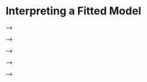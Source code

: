 # Interpreting a Fitted Model {#sec-interp-chapter}

<!-- ```{r, include=FALSE} -->
<!-- # change Console output behavior -->
<!-- # knitr::opts_chunk$set(comment = "#>", collapse = TRUE) -->
<!-- knitr::opts_chunk$set(collapse = TRUE) -->
<!-- ``` -->

<!-- Interpreting a fitted model is a critical part of a regression analysis -->
<!-- and aids us in determining the role and impact that each variable plays -->
<!-- in describing the behavior of the response variable. -->

<!-- ## Interpretation of coefficients -->

<!-- The standard approach to interpreting the coefficients of a fitted -->
<!-- linear model is to consider the expected change in the response in -->
<!-- relation to changes in the regressors in the model. -->

<!-- Consider the typical multiple linear regression model of the response -->
<!-- $$ -->
<!-- Y=\beta_0+\beta_1 X_1 +\ldots + \beta_{p-1}X_{p-1}+\epsilon.(\#eq:mlr-equation-ch4) -->
<!-- $$ -->

<!-- As discussed in Chapter \@ref(linear-model-estimation), we treat the -->
<!-- values of our regressor variables as being fixed, known values. The -->
<!-- error term is treated as a random variable, and consequently, the -->
<!-- response variable is also a random variable. Additionally, we assume -->
<!-- that the errors all have mean 0, conditional on the values of the -->
<!-- regressor variables. More formally, we write this assumption as -->

<!-- $$ -->
<!-- E(\epsilon \mid X_1, X_2, \ldots, X_{p-1})=0.(\#eq:mean-error-assumption) -->
<!-- $$ -->

<!-- Recall that we use the notation $\mathbb{X} = \{X_1,\ldots,X_{p-1}\}$ to -->
<!-- denote the set of all regressors, which will help us simplify the -->
<!-- derivations below. Thus, the assumption in Equation -->
<!-- \@ref(eq:mean-error-assumption) can be expressed as -->
<!-- $E(\epsilon \mid \mathbb{X})=0$. Using the assumption in Equation -->
<!-- \@ref(eq:mean-error-assumption) and applying it to the model in Equation -->
<!-- \@ref(eq:mlr-equation-ch4), we see that -->

<!-- $$ -->
<!-- \begin{aligned} -->
<!-- & E(Y\mid X_1, X_2, \ldots, X_{p-1}) \\ -->
<!-- &= E(Y \mid \mathbb{X}) \\ -->
<!-- &= E(\beta_0+\beta_1 X_1 +\ldots + \beta_{p-1}X_{p-1}+\epsilon \mid \mathbb{X}) \\ -->
<!-- &= E(\beta_0+\beta_1 X_1 +\ldots + \beta_{p-1}X_{p-1}\mid \mathbb{X}) + E(\epsilon \mid \mathbb{X}) \\ -->
<!-- &=\beta_0+\beta_1 X_1 +\ldots + \beta_{p-1}X_{p-1} -->
<!-- \end{aligned} -->
<!-- $$ -->

<!-- since all terms in the first summand of line 4 are fixed, non-random -->
<!-- values conditional on $\mathbb{X}$ and the second summand is 0 by -->
<!-- assumption. If you are rusty with properties of random variables, -->
<!-- consider reviewing the material in Appendix \@ref(prob-review). -->

<!-- Using the facts above, we discuss interpretation of simple linear -->
<!-- regression models, multiple linear regression models with basic numeric -->
<!-- predictors as regressors, and interpretation for parallel and separate -->
<!-- lines regression model. -->

<!-- ### Interpretation for simple linear regression -->

<!-- Suppose we have a simple linear regression model, so that -->
<!-- $$ -->
<!-- E(Y\mid X)=\beta_0 + \beta_1 X. (\#eq:slr-equation) -->
<!-- $$ -->
<!-- The interpretations of the coefficients are: -->

<!-- -   $\beta_0$ is the expected response when the regressor is 0, i.e., -->
<!--     $\beta_0=E(Y\mid X=0)$. -->
<!-- -   $\beta_1$ is the expected change in the response when the regressor -->
<!--     increases 1 unit, i.e., $\beta_1=E(Y\mid X=x^*+1)-E(Y\mid X=x^*)$, -->
<!--     where $x^*$ is a fixed, real number. -->

<!-- Regarding the interpretation of $\beta_0$, from the regression model in -->
<!-- Equation \@ref(eq:slr-equation), notice that -->
<!-- $$ -->
<!-- \begin{aligned} -->
<!-- E(Y\mid X = 0) &= \beta_0 + \beta_1 \cdot 0 \\ -->
<!-- &= \beta_0. -->
<!-- \end{aligned} -->
<!-- $$ This is why $\beta_0$ is the expected value of the response variable -->
<!-- when the regressor is zero. -->

<!-- Similarly, for $\beta_1$, we notice that -->
<!-- $$ -->
<!-- \begin{aligned} -->
<!-- E(Y\mid X=x^*+1)-E(Y\mid X=x^*) &= [\beta_0 + \beta_1 (x^* + 1)] - [\beta_0 + \beta_1 x^*] \\ -->
<!-- &= \beta_1. -->
<!-- \end{aligned} -->
<!-- $$ -->
<!-- Thus, $\beta_1$ literally equals the change in the expected response -->
<!-- when the regressor increases by 1 unit. -->

<!-- The regressors we use in our regression analysis are often observational -->
<!-- in nature, meaning that we do not control them. And even if we could -->
<!-- control them, they may be difficult to change. E.g., if one of our -->
<!-- regressors was the size of an island, how would we realistically go -->
<!-- about increasing the size of the island? thus, in the context of -->
<!-- observational data, it may not make sense to say "we increase $X$ by 1 -->
<!-- unit" or "when $X$ increases by 1 unit". An alternative approach, -->
<!-- alluded to by @lmwr2, is to consider the expected response difference -->
<!-- between observations that are identical with respect to all regressors -->
<!-- we include in our model except the regressor under consideration, which -->
<!-- varies by only a single unit. While mathematically, the result is the -->
<!-- same, the interpretation is more philosophically palatable. Regardless, -->
<!-- interpretation is a bit of an art. There can be many correct ways to -->
<!-- interpret a coefficient or the impact of a variable. Always double-check -->
<!-- that the mathematics of our model supports our conclusions. -->

<!-- To illustrate the interpretations given above, we interpret the simple -->
<!-- linear regression model fit to the `penguins` data in Section -->
<!-- \@ref(s:penguins-slr). From Section \@ref(s:penguins-slr), the fitted -->
<!-- simple linear regression model of `bill_length_mm` regressed on -->
<!-- `body_mass_g` is -->
<!-- $$ -->
<!-- \hat{E}(\mathtt{bill\_length\_mm}\mid \mathtt{body\_mass\_g})=26.9+0.004 (\#eq:slr-penguin-orig) \,\mathtt{body\_mass\_g}. -->
<!-- $$ -->
<!-- Some basic interpretations of the coefficients are: -->

<!-- -   Intercept: The expected bill length of a penguin with a body mass of -->
<!--     0 grams is 26.9 mm. We discussed the absurdity of this -->
<!--     interpretation in Section \@ref(s:penguins-slr). -->
<!-- -   `body_mass_g`: A penguin 1 gram heavier than another penguin is -->
<!--     expected to have a bill length 0.004 mm longer than the smaller -->
<!--     penguin. -->

<!-- The scale of the latter interpretation is difficult to comprehend. A -->
<!-- weight difference of 1 gram is negligible in the context of penguin -->
<!-- weights, and a bill length change of 0.004 mm is unlikely to be noticed -->
<!-- by the naked eye. This suggests that rescaling our `body_mass_g` -->
<!-- predictor could result in a more natural interpretation of the -->
<!-- associated coefficient. In the code below, we divide the `body_mass_g` -->
<!-- variable by 1000 to convert the variable from grams to kilograms, and -->
<!-- consequently, save the rescaled variable as `body_mass_kg`. We then fit -->
<!-- the model regressing `bill_length_mm` on `body_mass_kg` and extract the -->
<!-- estimated coefficients. -->

<!-- ```{r} -->
<!-- # load penguins data -->
<!-- data(penguins, package = "palmerpenguins") -->
<!-- # transform body mass variable from g to kg -->
<!-- penguins <- penguins |> transform(body_mass_kg = body_mass_g/1000) -->
<!-- # fit model with body_mass_kg -->
<!-- slmod_scaled <- lm(bill_length_mm ~ body_mass_kg, data = penguins) -->
<!-- # extract coefficients -->
<!-- coefficients(slmod_scaled) -->
<!-- ``` -->

<!-- The fitted model from above is -->
<!-- $$ -->
<!-- \hat{E}(\mathtt{bill\_length\_mm}\mid \mathtt{body\_mass\_kg})=26.9+4.05 \,\mathtt{body\_mass\_kg}.(\#eq:slr-penguin-rescaled) -->
<!-- $$ -->
<!-- Thus, we can interpret the estimated coefficient for `body_mass_kg` -->
<!-- as something like, "A penguin that is 1 kg larger than another penguin -->
<!-- is expected to have a bill length 4 mm longer than the smaller penguin". -->

<!-- Comparing the estimated coefficients from Equations -->
<!-- \@ref(eq:slr-penguin-orig) and \@ref(eq:slr-penguin-rescaled), we see -->
<!-- that dividing `body_mass_g` by 1000 resulted in the estimated -->
<!-- coefficient changing by a factor of 1000. More generally, if -->
<!-- $\hat{\beta}_j$ is the estimated coefficient for $X_j$, then the -->
<!-- regressor $(X_j + a)/c$ will have an estimated coefficient of -->
<!-- $c\hat{\beta}_j$, where $a$ and $c$ are fixed, real numbers and assuming -->
<!-- nothing else in the fitted model changes. -->

<!-- ### Interpretation for first-order multiple linear regression models {#interp-1st-order-ml} -->

<!-- Suppose we have a multiple linear regression model with $p-1$ first-order regressors, so that -->
<!-- $$ -->
<!-- E(Y\mid X_1,\ldots,X_{p-1})=\beta_0 + \beta_1 X_1 + \cdots + \beta_{p-1} X_{p-1}.(\#eq:mlr-equation) -->
<!-- $$ -->
<!-- Relying on the definition of $\mathbb{X}$, we denote the set of -->
<!-- regressors without $X_j$ as -->
<!-- $\mathbb{X}_{-j} = \mathbb{X}\setminus\{X_j\}$. -->

<!-- The interpretations of the coefficients from the model in Equation -->
<!-- \@ref(eq:mlr-equation) are: -->

<!-- -   $\beta_0$ is the expected response when all regressors are 0, i.e., -->
<!--     $\beta_0=E(Y\mid X_1=0,\ldots,X_{p-1}=0)$. -->
<!-- -   $\beta_j$, $j = 1,\ldots,p-1$, represents the expected change in the -->
<!--     response when regressor $j$ increases 1 unit and the other -->
<!--     regressors stay the same, i.e., -->
<!--     $\beta_j=E(Y\mid \mathbb{X}_{-j} = \mathbf{x}^*_{-j}, X_{j+1} = x_{j}^*+1)-E(Y\mid \mathbb{X}_{-j} = \mathbf{x}^*_{-j}, X_{j+1} = x_{j}^*)$ -->
<!--     where -->
<!--     $\mathbf{x}_{-j}^*=[x^*_1,\ldots,x_{j-1}^*,x_{j+1}^*,\ldots,x_{p-1}^*]\in \mathbb{R}^{p-2}$ -->
<!--     is a vector with $p-2$ fixed values (the number of regressors -->
<!--     excluding $X_j$) and $x_j^*$ is a fixed real number. The -->
<!--     non-intercept coefficients of a multiple linear regression model are -->
<!--     known as **partial slopes**. -->

<!-- Regarding the interpretation of $\beta_0$, from the regression model in -->
<!-- Equation \@ref(eq:mlr-equation), notice that -->
<!-- $$ -->
<!-- \begin{aligned} -->
<!-- E(Y\mid X_1=0,\ldots,X_{p-1}=0) &= \beta_0 + \beta_1 \cdot 0 + \cdots + \beta_{p-1} \cdot 0\\ -->
<!-- &= \beta_0. -->
<!-- \end{aligned} -->
<!-- $$ -->

<!-- It is quite common for the mathematical interpretation of the intercept -->
<!-- to be nonsensical because we are extrapolating outside the range of the -->
<!-- observed data. -->

<!-- For $\beta_j$, $j = 1,\ldots, p-1$, we notice that $$ -->
<!-- \begin{aligned} -->
<!-- & E(Y\mid \mathbb{X}_{-j} = \mathbf{x}^*_{-j}, X_j = x_{j}^*+1)-E(Y\mid \mathbb{X}_{-j} = \mathbf{x}^*_{-j}, X_j = x_{j}^*)\\ -->
<!-- &=  \biggl[\beta_0 + \sum_{k=1}^{j-1}\beta_kx^*_k + \beta_j(x^*_j+1) + \sum_{k=j+1}^{p-1}\beta_kx^*_k\biggl] \\ -->
<!-- &\quad -\biggl[\beta_0 + \sum_{k=1}^{j-1}\beta_kx^*_k + \beta_jx^*_j + \sum_{k=j+1}^{p-1}\beta_kx^*_k\biggl]\\ -->
<!-- &= \beta_j. -->
<!-- \end{aligned} -->
<!-- $$ -->

<!-- A notable problem with the standard mathematical interpretation of -->
<!-- multiple regression models is that a single predictor can be used more -->
<!-- than once in the model. E.g., in the 2nd-degree polynomial regression -->
<!-- model -->
<!-- $$ -->
<!-- E(Y\mid X) = \beta_0 + \beta_1 X + \beta_2 X^2, -->
<!-- $$ -->
<!-- $X$ is used in -->
<!-- both the second and third terms. So it is not possible to increase $X$ -->
<!-- while keeping $X^2$ fixed. The mathematical interpretation given in this -->
<!-- section is applicable to first-order linear regression models (cf. -->
<!-- Section \@ref(model-types)), where a *first-order linear regression -->
<!-- model* is a multiple linear regression model in which no regressor is a -->
<!-- function of any other regressor. -->

<!-- Additionally, the interpretation given above for the partial slope -->
<!-- coefficients applies to the coefficients of numeric predictors that can -->
<!-- increase by 1 unit; that interpretation doesn't apply to the -->
<!-- coefficients for categorical predictors, which are discussed in Section -->
<!-- \@ref(interp-cat-predictor). -->

<!-- To illustrate the interpretations given above, we interpret the -->
<!-- first-order multiple linear regression model fit to the `penguins` data -->
<!-- in Section \@ref(s:penguins-mlr). The fitted multiple linear regression -->
<!-- model is -->
<!-- $$ -->
<!-- \begin{aligned} -->
<!-- &\hat{E}(\mathtt{bill\_length\_mm}\mid \mathtt{body\_mass\_g}, \mathtt{flipper\_length\_mm})\\ -->
<!-- &=-3.44+0.0007 \,\mathtt{body\_mass\_g}+0.22\,\mathtt{flipper\_length\_mm}. -->
<!-- \end{aligned} -->
<!-- (\#eq:mlr-penguins-interp) -->
<!-- $$ -->

<!-- Some basic interpretations of the coefficients are: -->

<!-- -   Intercept: We expect a penguin with a body mass of 0 grams and a -->
<!--     flipper length of 0 mm to have a bill length of -3.44 mm. -->
<!-- -   `body_mass_g`: For two penguins that have the same flipper length but one penguin has a body mass 1 gram larger, we expect the heavier penguin to have a bill length 0.0007 mm longer than the other penguin. -->
<!-- -   `flipper_length_mm`: For two penguins with the same body mass but whose flipper lengths differ by 1 mm, we expect the penguin with longer flippers to have a bill length 0.22 mm longer than the other penguin. -->

<!-- ### Roles of regressor variables {#regressor-roles} -->

<!-- Did you notice that the estimated coefficients for the intercept and the -->
<!-- `body_mass_g` regressor changed between the fitted simple linear model -->
<!-- and the fitted multiple linear regression model for the `penguins` -->
<!-- example in the sections above (cf. Equations \@ref(eq:slr-penguin-orig) -->
<!-- and \@ref(eq:mlr-penguins-interp))? Why does this happen? What is going -->
<!-- on? -->

<!-- The role a regressor plays in a regression model depends on what other -->
<!-- regressors are in the model. Recall a team setting you've been in where -->
<!-- you had to work with others to accomplish something; it could be related -->
<!-- to school, work, sports, etc. Depending on the skills and knowledge your -->
<!-- team members have, you will try to find a role in which you can -->
<!-- effectively help the team. Something similar happens in regression -->
<!-- models. Generally, we can't provide a definitive interpretation of a -->
<!-- regressor's role in a fitted model without knowing what other regressors -->
<!-- are in the model. Thus, when interpreting a regressor, it is common to -->
<!-- include something like *after accounting for the other variables in -->
<!-- the model*. We do this because we are giving the interpretation of that -->
<!-- regressor's role when the other variables are also in the model. If our -->
<!-- model had different variables, then our interpretation would be -->
<!-- different. -->

<!-- There is also a technical reason why the estimated coefficients change -->
<!-- as we add or remove regressors from a model. If a regressor is -->
<!-- correlated with other regressors in a model, then adding or removing -->
<!-- that regressor will impact the estimated coefficients in the new model. -->
<!-- The more correlated the regressors are, the more they tend to affect -->
<!-- each others' estimated coefficients. More formally, a regressor will -->
<!-- impact the estimated coefficients of the other regressors in a model -->
<!-- unless it is **orthogonal** to the other regressors. Orthogonality is -->
<!-- related to correlation, but there are important differences. See Section -->
<!-- \@ref(orthogonality)), which provides an extensive discussion of -->
<!-- orthogonality and how it affects estimation. -->

<!-- ## Effect plots -->

<!-- An effect plot is a visual display that aids in helping us intuitively -->
<!-- interpret the impact of a *predictor* in a model. As stated by -->
<!-- @fox2020predictor: -->

<!-- > Summarization of the effects of predictors using tables of coefficient -->
<!-- > estimates is often incomplete. Effects, and particularly plots of -->
<!-- > effects, can in many instances reveal the relationship of the response -->
<!-- > to the predictors more clearly. This conclusion is especially true for -->
<!-- > models with linear predictors that include interactions and -->
<!-- > multiple-coefficient terms such as regression splines and polynomials -->
<!-- > .... -->

<!-- More formally, an **effect plot** is a plot of the estimated mean -->
<!-- response as a function of a *focal predictor* with the other -->
<!-- *predictors* being held at "typical values". The distinction between -->
<!-- predictor and regressor is important when discussing effect plots, -->
<!-- because we can create effect plots for each predictor but not -->
<!-- necessarily each regressor. Recall from Section -->
<!-- \@ref(a-simple-motivating-example) that a predictor variable is a -->
<!-- variable available to model the response variable, while a regressor -->
<!-- variable is a variable used in our regression model, whether that is an -->
<!-- unmodified predictor variable, some transformation of a predictor, some -->
<!-- combination of predictors, etc. -->
<!-- <!-- Recalling the regression models fit in Chapter @ref(linear-model-estimation), `body_mass_g`, `flipper_length_mm`, and `species` were predictor variables. Additionally, based on how we used them, `body_mass_g` and `flipper_length_mm` were also regressors in certain models. Additional regressors were `speciesChinstrap` and `speciesGentoo` (the indicator variables for Chinstrap and Gentoo penguins based on the variable `species`, respectively) and `body_mass_g:speciesChinstrap` and `body_mass_g:speciesGentoo`, the regressors created by multiplying the indicator variables with the `body_mass_g` predictor. --> -->

<!-- We first discuss how to create an effect plot for a first-order linear -->
<!-- regression models with numeric regressors since these are the simplest -->
<!-- to construct. In a first-order linear model, none of the regressors -->
<!-- interact, i.e., none of the regressors are functions of each other. -->
<!-- @fox2020predictor use the terminology **fixed group** to refer to the -->
<!-- group of predictors that do not interact with the focal predictor. For a -->
<!-- first-order regression model, all of the non-focal predictors are part -->
<!-- of the fixed group. To create our effect plot, we must first find the -->
<!-- equation for the estimated mean response as a function of a focal -->
<!-- predictor while holding the other predictors at their "typical" values. -->
<!-- We set numeric fixed group predictors equal to their sample means when -->
<!-- finding this function. -->

<!-- We now construct effect plots for the estimated regression model of the -->
<!-- `penguins` data that regressed `bill_length_mm` on `body_mass_g` and -->
<!-- `flipper_length_mm` (previously considered in Section -->
<!-- \@ref(s:penguins-mlr)). We refit that model using the code below and -->
<!-- assign it the name `mlmod`. The fitted model is -->
<!-- $$ -->
<!-- \begin{aligned} -->
<!-- &\hat{E}(\mathtt{bill\_length\_mm}\mid \mathtt{body\_mass\_g}, \mathtt{flipper\_length\_mm})\\ -->
<!-- &=-3.44+0.0007 \,\mathtt{body\_mass\_g}+0.22\,\mathtt{flipper\_length\_mm}. -->
<!-- \end{aligned} -->
<!-- (\#eq:mlr-effect-equation) -->
<!-- $$ -->

<!-- ```{r} -->
<!-- # load penguins data since it hasn't been loaded in this chapter -->
<!-- data(penguins, package = "palmerpenguins") -->
<!-- # refit multiple linear regression model -->
<!-- mlmod <- lm(bill_length_mm ~ body_mass_g + flipper_length_mm, data = penguins) -->
<!-- # extract estimated coefficients -->
<!-- coef(mlmod) -->
<!-- ``` -->

<!-- There are two predictors in the model in Equation -->
<!-- \@ref(eq:mlr-effect-equation), `body_mass_g` and `flipper_length_mm`, so -->
<!-- we can create effect plots for both variables. Since each predictor is -->
<!-- numeric and doesn't interact with other predictors, the "typical" value -->
<!-- used to determine the estimated mean response will be the sample mean of -->
<!-- the observed predictor values. When fitting a linear model in R, R will -->
<!-- automatically drop any observations that have `NA` values for any -->
<!-- variables used in our model. Thus, the sample means used in our effect -->
<!-- plot should correspond to the sample mean of the values actually used to -->
<!-- fit the model. If our fitted model was assigned the name `lmod`, the -->
<!-- response and predictor values used to fit the model may be extracted -->
<!-- using `lmod$model`. Since the response variable and predictor variables -->
<!-- used to fit `mlmod` are all numeric, we can use the `colMeans` function -->
<!-- to get the sample mean of each variable. The sample means of the -->
<!-- `body_mass_g` and `flipper_length_mm` values used to fit `mlmod` are -->
<!-- $\overline{\mathtt{body\_mass\_g}}=4201.75$ and -->
<!-- $\overline{\mathtt{flipper\_length\_mm}}=200.92$, respectively, as shown -->
<!-- in the code below. -->

<!-- ```{r} -->
<!-- colMeans(mlmod$model) -->
<!-- ``` -->

<!-- The effect plot for $\mathtt{body\_mass\_g}$ (on the response -->
<!-- $\mathtt{bill\_length\_mm}$) is a plot of -->
<!-- $$ -->
<!-- \begin{aligned} -->
<!-- &\hat{E}(\mathtt{bill\_length\_mm}\mid \mathtt{body\_mass\_g}, \mathtt{flipper\_length\_mm} = 200.92)\\ -->
<!-- &=-3.44+0.0007 \,\mathtt{body\_mass\_g}+0.22\cdot 200.92 \\ -->
<!-- &=41.14+0.0007 \,\mathtt{body\_mass\_g} -->
<!-- \end{aligned} -->
<!-- $$ -->
<!-- as a function of $\mathtt{body\_mass\_g}$. Note: we used exact values -->
<!-- in the calculation above. The intercept will be 40.76 instead of 41.14 -->
<!-- if we use the rounded values. Similarly, the effect plot for -->
<!-- $\mathtt{flipper\_length\_mm}$ is a plot of -->
<!-- $$ -->
<!-- \begin{aligned} -->
<!-- &\hat{E}(\mathtt{bill\_length\_mm}\mid \mathtt{body\_mass\_g} = 4201.75,\mathtt{flipper\_length\_mm}) \\ -->
<!-- &=-3.44+0.0007 \cdot 4201.75+0.22\,\mathtt{flipper\_length\_mm} \\ -->
<!-- &=-0.65 + 0.22\,\mathtt{flipper\_length\_mm} -->
<!-- \end{aligned} -->
<!-- $$ -->
<!-- as a function of $\mathtt{flipper\_length\_mm}$. -->

<!-- The **`effects`** package [@R-effects] can be used to generate effect -->
<!-- plots for the predictors of a fitted linear model. We start by using the -->
<!-- `effects::predictorEffect` function to compute the information needed to -->
<!-- draw the plot, then the `plot` function to display the information. -->

<!-- The `predictorEffect` function computes the estimated mean response for -->
<!-- different values of the focal predictor while holding the other -->
<!-- predictors at their typical values. The main arguments of -->
<!-- `predictorEffect` are: -->

<!-- -   `predictor`: the name of the predictor we want to plot. This is the -->
<!--     "focal predictor". -->
<!-- -   `mod`: the fitted model. The function works with `lm` objects and many other types of fitted models. -->

<!-- The `plot` function will take the output of the `predictorEffect` -->
<!-- function and produce the desired effect plot. -->

<!-- In the code below, we load the **`effects`** package (so that we can use -->
<!-- the `predictorEffect` function) and then combine calls to the `plot` and -->
<!-- `predictorEffect` functions to create an effect plot for `body_mass_g`, -->
<!-- which is shown in Figure \@ref(fig:effect-plot-body-mass). -->

<!-- ```{r effect-plot-body-mass, fig.cap = "Effect plot for body mass based on the fitted model in Equation \\@ref(eq:mlr-effect-equation)."} -->
<!-- # load effects package -->
<!-- library(effects) -->
<!-- # draw effect plot for body_mass_g -->
<!-- plot(predictorEffect("body_mass_g", mlmod)) -->
<!-- ``` -->

<!-- We see from Figure \@ref(fig:effect-plot-body-mass) that there is a -->
<!-- clear positive association between `body_mass_g` and `bill_length_mm` -->
<!-- after accounting for the `flipper_length_mm` variable. The shaded area -->
<!-- indicates the 95% confidence interval bands for the estimated mean -->
<!-- response. We do not discuss confidence interval bands here, except to -->
<!-- say that they provide a visual picture of the uncertainty of our -->
<!-- estimated mean (wider bands indicate greater uncertainty). Chapter -->
<!-- \@ref(inference) discusses confidence intervals for linear models in -->
<!-- some detail. The many tick marks along the the x-axis of the effect plot -->
<!-- indicate observed values of the x-axis variable. -->

<!-- We next create an effect plot for `flipper_length_mm`, which is shown in -->
<!-- Figure \@ref(fig:effect-plot-flipper-length), using the code below. -->
<!-- There is a clear positive association between `flipper_length_mm` and -->
<!-- `bill_length_mm` after accounting for `body_mass_g`. -->

<!-- ```{r effect-plot-flipper-length, fig.cap = "Effect plot for flipper length based on the fitted model in Equation \\@ref(eq:mlr-effect-equation)."} -->
<!-- # draw effect plot for flipper_length_mm -->
<!-- plot(predictorEffect("flipper_length_mm", mlmod)) -->
<!-- ``` -->

<!-- Alternatively, we could use `effects::allEffects` to compute the -->
<!-- necessary effect plot information for all predictors simultaneously, -->
<!-- then use `plot` to create a display of the effect plots for all -->
<!-- predictors in one graphic. This approach is quicker, but the individual -->
<!-- effect plots can sometimes be too small for practical use. We -->
<!-- demonstrate this faster approach in the code below, which produces -->
<!-- Figure \@ref(fig:mlmod-effect-plots-all). -->

<!-- ```{r mlmod-effect-plots-all, fig.cap = "All effect plots for predictors of the fitted model in Equation \\@ref(eq:mlr-effect-equation)."} -->
<!-- plot(allEffects(mlmod)) -->
<!-- ``` -->

<!-- ## Interpretation for categorical predictors {#interp-cat-predictor} -->

<!-- We now discuss the interpretation of regression coefficients in the -->
<!-- context of a parallel lines and separate lines models. -->

<!-- ### Coefficient interpretation for parallel lines models {#pl-interp} -->

<!-- Consider a parallel lines model with numeric regressor $X$ and -->
<!-- categorical predictor $C$ with levels $L_1$, $L_2$, and $L_3$. Following -->
<!-- the discussion in Section \@ref(categorical-predictors), predictor $C$ -->
<!-- must be transformed into two indicator variables, $D_2$ and $D_3$, for -->
<!-- category levels $L_2$ and $L_3$, to be included in our linear model. -->
<!-- $L_1$ is the reference level. The parallel lines model is formulated as -->
<!-- $$ -->
<!-- E(Y \mid X, C) = \beta_{int} + \beta_{X} X + \beta_{L_2} D_2 +  \beta_{L_3} D_3, (\#eq:pl-def-interp) -->
<!-- $$ -->
<!-- where we replace the usual $\beta_0$, $\beta_1$, $\beta_2$, and -->
<!-- $\beta_3$ with notation the indicates the regressor each coefficient is -->
<!-- associated with. -->

<!-- When an observation has level $L_1$ and $X=0$, then the expected -->
<!-- response is -->
<!-- $$ -->
<!-- \begin{aligned} -->
<!-- E(Y|X = 0, C=L_1) &= \beta_{int} + \beta_X \cdot 0 + \beta_{L_2} \cdot 0 + \beta_{L_3} \cdot 0 \\ -->
<!-- &= \beta_{int}. -->
<!-- \end{aligned} -->
<!-- $$ -->
<!-- Thus, $\beta_{int}$ is the expected response for an observation with -->
<!-- level $L_1$ when $X=0$. -->

<!-- When an observation has a fixed level $L_j$ (it doesn't matter which -->
<!-- level) and $X$ increases from $x^*$ to $x^*+1$, then the change in the -->
<!-- expected response is -->
<!-- $$ -->
<!-- E(Y|X = x^* + 1, C=L_j) - E(Y|X = x^*, C=L_j)= \beta_X. -->
<!-- $$ -->
<!-- Thus, $\beta_X$ is the expected change in the response for an -->
<!-- observation with fixed level $L_j$ when $X$ increases by 1 unit. -->

<!-- When an observation has level $L_2$, the expected response is -->
<!-- $$ -->
<!-- \begin{aligned} -->
<!-- E(Y\mid X = x^*, C=L_2) &= \beta_{int} + \beta_X x^* + \beta_{L_2} \cdot 1 + \beta_{L_3} \cdot 0 \\ -->
<!-- &= \beta_{int} + \beta_X x^* + \beta_{L_2}. -->
<!-- \end{aligned} -->
<!-- $$ -->
<!-- Thus, -->
<!-- $$ -->
<!-- \begin{aligned} -->
<!-- & E(Y\mid X=x^*, C=L_2) - E(Y\mid X=x^*, C=L_1) \\ -->
<!-- &= (\beta_{int} + \beta_X x^* + \beta_{L_2}) - (\beta_{int} + \beta_X x^*) \\ -->
<!-- &=  \beta_{L_2}. -->
<!-- \end{aligned} -->
<!-- $$ -->
<!-- Thus, $\beta_{L_2}$ is the expected change in the response for a -->
<!-- fixed value of $X$ when comparing on observation having level $L_1$ to -->
<!-- level $L_2$ of predictor $C$. More specifically, $\beta_{L_2}$ indicates -->
<!-- the distance between the estimated regression lines for observations -->
<!-- having levels $L_1$ and $L_2$. A similar interpretation holds for -->
<!-- $\beta_{L_3}$ when comparing observations having level $L_3$ to -->
<!-- observations having level $L_1$. $L_1$ is known as as the reference -->
<!-- level of $C$ because we must refer to it to interpret our model with -->
<!-- respect to other levels of $C$. -->

<!-- To summarize the interpretation of the coefficients in parallel lines -->
<!-- models like Equation \@ref(eq:pl-def-interp), assuming categorical -->
<!-- predictor $C$ has $K$ levels instead of 3: -->

<!-- -   $\beta_{int}$ represents the expected response for observations -->
<!--     having the reference level when the numeric regressor $X = 0$. -->
<!-- -   $\beta_X$ is the expected change in the response when $X$ increases -->
<!--     by 1 unit for a fixed level of $C$. -->
<!-- -   $\beta_{L_j}$, for $j=2,\ldots,K$, represents the expected change in -->
<!--     the response when comparing observations having level $L_1$ and -->
<!--     $L_j$ with $X$ fixed at the same value. -->

<!-- In Section \@ref(s:penguins-mlr2), we fit a parallel lines model to the -->
<!-- `penguins` data that used both `body_mass_g` and `species` to explain -->
<!-- the behavior of `bill_length_mm`. Letting $D_C$ denote the indicator -->
<!-- variable for the `Chinstrap` level and $D_G$ denote the indicator -->
<!-- variable for the `Gentoo` level, the fitted parallel lines model was -->
<!-- $$ -->
<!-- \begin{aligned} -->
<!-- &\hat{E}(\mathtt{bill\_length\_mm} \mid \mathtt{body\_mass\_g}, \mathtt{species})\\ -->
<!-- &= 24.92 + 0.004 \mathtt{body\_mass\_g} + 9.92 D_C + 3.56 D_G. -->
<!-- \end{aligned} -->
<!-- $$ -->
<!-- In the context of this model: -->

<!-- -   The expected bill length for an Adelie penguin with a body mass of 0 -->
<!--     grams is 24.92 mm. -->
<!-- -   If two penguins are of the same species, but one penguin has a body -->
<!--     mass 1 gram larger, then the larger penguin is expected to have a -->
<!--     bill length 0.004 mm longer than the smaller penguin. -->
<!-- -   A Chinstrap penguin is expected to have a bill length 9.92 mm longer -->
<!--     than an Adelie penguin, assuming their body mass is the same. -->
<!-- -   A Gentoo penguin is expected to have a bill length 3.56 mm longer -->
<!--     than an Adelie penguin, assuming their body mass is the same. -->

<!-- ### Effect plots for fitted models with non-interacting categorical predictors -->

<!-- How do we create an effect plot for a numeric focal predictor when a -->
<!-- non-interacting categorical predictor is in the model (such as for the -->
<!-- parallel lines model we have been discussing)? In short, we determine -->
<!-- the fitted model equation as a function of the focal predictor for each level of -->
<!-- the categorical predictor, and then compute the weighted average of the -->
<!-- equation with the weights being proportional to the number of -->
<!-- observations in each group. -->

<!-- Let's construct an effect plot for the `body_mass_g` predictor in the -->
<!-- context of the `penguins` parallel lines model discussed in the previous -->
<!-- section. In Section \@ref(s:penguins-mlr2), we determined that the -->
<!-- fitted parallel lines model simplified to the following equations -->
<!-- depending on the level of `species`: -->
<!-- $$ -->
<!-- \begin{aligned} -->
<!-- &\hat{E}(\mathtt{bill\_length\_mm} \mid \mathtt{body\_mass\_g}, \mathtt{species}=\mathtt{Adelie}) \\ -->
<!-- &= 24.92 + 0.004 \mathtt{body\_mass\_g} \\ -->
<!-- &\hat{E}(\mathtt{bill\_length\_mm} \mid \mathtt{body\_mass\_g}, \mathtt{species}=\mathtt{Chinstrap}) \\ -->
<!-- &= 34.84 + 0.004 \mathtt{body\_mass\_g} \\ -->
<!-- &\hat{E}(\mathtt{bill\_length\_mm} \mid \mathtt{body\_mass\_g}, \mathtt{species}=\mathtt{Gentoo}) \\ -->
<!-- &= 28.48 + 0.004 \mathtt{body\_mass\_g}. -->
<!-- \end{aligned} -->
<!-- (\#eq:pl-equations) -->
<!-- $$ -->
<!-- We recreate the fitted model producing these equations in R using the -->
<!-- code below. -->

<!-- ```{r} -->
<!-- # refit the parallel lines model -->
<!-- lmodp <- lm(bill_length_mm ~ body_mass_g + species, data = penguins) -->
<!-- # double-check coefficients -->
<!-- coef(lmodp) -->
<!-- ``` -->

<!-- The code below determines the number of observations with each level of -->
<!-- `species` for the data used in the fitted model `lmodp`. We see that 151 -->
<!-- Adelie, 68 Chinstrap, and 123 Gentoo penguins (342 total penguins) were -->
<!-- used to fit the model stored in `lmodp`. -->

<!-- ```{r} -->
<!-- table(lmodp$model$species) -->
<!-- ``` -->

<!-- The equation used to create the effect plot of `body_mass_g` is the -->
<!-- weighted average of the equations in Equation \@ref(eq:pl-equations), -->
<!-- with weights proportional to the number of observational having each -->
<!-- level of the categorical predictor. Specifically, -->
<!-- $$ -->
<!-- \begin{aligned} -->
<!-- & \hat{E}(\mathtt{bill\_length\_mm} \mid \mathtt{body\_mass\_g}, \mathtt{species}=\mathtt{typical}) \\ -->
<!-- &= \frac{151}{342}(24.92 + 0.004 \mathtt{body\_mass\_g})\\ -->
<!-- &\quad + \frac{68}{342}(34.84 + 0.004 \mathtt{body\_mass\_g})\\ -->
<!-- &\quad + \frac{123}{342}(28.48 + 0.004 \mathtt{body\_mass\_g}) \\ -->
<!-- &=28.17 + 0.004 \mathtt{body\_mass\_g}. -->
<!-- \end{aligned} -->
<!-- $$ -->
<!-- The effect plot for `body_mass_g` for the fitted parallel lines model -->
<!-- is shown in Figure \@ref(fig:effect-plot-plmod-body-mass). The -->
<!-- association between `bill_length_mm` and `body_mass_g` is positive after -->
<!-- accounting for `species`. -->

<!-- ```{r effect-plot-plmod-body-mass, fig.cap="The effect plot of `body_mass_g` for the fitted parallel lines model."} -->
<!-- # draw effect plot for body_mass_g -->
<!-- plot(predictorEffect("body_mass_g", lmodp)) -->
<!-- ``` -->

<!-- <!-- Alternatively, if we want to see the effect plot for `body_mass_g` for each level of the categorical predictors, then we can use the `multiline` argument of the `plot` function to get the desired result. We use the code below to produce Figure @ref(fig:eff-plot-pl-multiline).  --> -->

<!-- <!-- ```{r eff-plot-pl-multiline, fig.cap="An effect plot of `body_mass_g` that distinguishes the effect for each level of `species`."} --> -->

<!-- <!-- plot(predictorEffect("body_mass_g", lmodp),  lines=TRUE) --> -->

<!-- <!-- ``` --> -->

<!-- An effect plot for a categorical predictor, assuming all other -->
<!-- predictors in the model are non-interacting numerical predictors (i.e., -->
<!-- fixed group predictors), is a plot of the estimated mean response for -->
<!-- each level of the categorical variable when the fixed group group -->
<!-- predictors are held at their sample mean. The sample mean of the -->
<!-- `body_mass_g` values used to fit `lmodp` is 4201.75, as shown in the -->
<!-- code below. -->

<!-- ```{r} -->
<!-- # sample mean of body_mass_g variable used to fit lmodp -->
<!-- mean(lmodp$model$body_mass_g) -->
<!-- ``` -->

<!-- Using the first equation in Equation \@ref(eq:pl-equations), the -->
<!-- estimated mean for the Adelie species when `body_mass_g` is fixed at -->
<!-- 4201.75 is -->
<!-- $$ -->
<!-- \begin{aligned} -->
<!-- &\hat{E}(\mathtt{bill\_length\_mm} \mid \mathtt{body\_mass\_g} = 4201.75, \mathtt{species}=\mathtt{Adelie}) \\ -->
<!-- &= 24.92 + 0.004 \cdot 4201.75 \\ -->
<!-- &= 40.67. -->
<!-- \end{aligned} -->
<!-- $$ -->
<!-- Similarly, -->
<!-- $\hat{E}(\mathtt{bill\_length\_mm} \mid \mathtt{body\_mass\_g} = 4201.75, \mathtt{species}=\mathtt{Chinstrap}) = 50.59$ -->
<!-- and -->
<!-- $\hat{E}(\mathtt{bill\_length\_mm} \mid \mathtt{body\_mass\_g} = 4201.75, \mathtt{species}=\mathtt{Gentoo}) = 44.23$. -->

<!-- The code below produces the effect plot for `species`, which is shown in -->
<!-- Figure \@ref(fig:eff-plot-species-plmod). We see that after accounting -->
<!-- for `body_mass_g`, the `bill_length_mm` tends to be largest for -->
<!-- Chinstrap penguins, second largest for Gentoo penguins, and smallest for -->
<!-- Adelie penguins. The confidence bands for the estimated mean response -->
<!-- are shown by the vertical bars. -->

<!-- ```{r eff-plot-species-plmod, fig.cap = "An effect plot for `species` after accounting for `body_mass_g`."} -->
<!-- plot(predictorEffect("species", lmodp)) -->
<!-- ``` -->

<!-- ### Coefficient interpretation for separate lines models {#sl-interp} -->

<!-- Consider a separate lines model with numeric regressor $X$ and -->
<!-- categorical predictor $C$ with levels $L_1$, $L_2$, and $L_3$. The -->
<!-- predictor $C$ will be transformed into two indicator variables, $D_2$ -->
<!-- and $D_3$, for category levels $L_2$ and $L_3$, with $L_1$ being the -->
<!-- reference level. The separate lines model is formulated as -->
<!-- $$ -->
<!-- E(Y \mid X, C) = \beta_{int} + \beta_{X} X + \beta_{L_2} D_2 +  \beta_{L_3} D_3 + \beta_{XL_2} XD_2+\beta_{XL_3}XD_3. (\#eq:sl-def-interp) -->
<!-- $$ -->

<!-- When an observation has level $L_1$ and $X=x^*$, then the expected -->
<!-- response is -->
<!-- $$ -->
<!-- \begin{aligned} -->
<!-- &E(Y\mid X = x^*, C=L_1) \\ -->
<!-- &= \beta_{int} + \beta_X \cdot x^* + \beta_{L_2} \cdot 0 + \beta_{L_3} \cdot 0  + \beta_{X L_2} \cdot x^* \cdot 0 + \beta_{X L_3}\cdot x^* \cdot 0 \\ -->
<!-- &= \beta_{int} + \beta_X x^*. -->
<!-- \end{aligned} -->
<!-- (\#eq:slr-mean-L1) -->
<!-- $$ -->

<!-- Using Equation \@ref(eq:slr-mean-L1), we can verify that: -->

<!-- -   $\beta_{int} = E(Y\mid X = 0, C=L_1)$. -->
<!-- -   $\beta_{X} = E(Y\mid X = x^* + 1, C=L_1) - E(Y\mid X = x^*, C=L_1)$. -->

<!-- Similarly, when $C=L_2$, -->
<!-- $$ -->
<!-- \begin{aligned} -->
<!-- & E(Y|X = x^*, C=L_2) \\ -->
<!-- &= \beta_{int} + \beta_X \cdot x^* + \beta_{L_2} \cdot 1 + \beta_{L_3} \cdot 0  + \beta_{X L_2} \cdot x^* \cdot 1 + \beta_{X L_3}\cdot x^* \cdot 0 \\ -->
<!-- &= \beta_{int} + \beta_X x^* + \beta_{L_2} + \beta_{XL_2}x^*\\ -->
<!-- &= (\beta_{int} + \beta_{L_2}) + (\beta_X + \beta_{XL_2})x^*. -->
<!-- \end{aligned} -->
<!-- (\#eq:slr-mean-L2) -->
<!-- $$ -->
<!-- Following this same pattern, when $C=L_3$ we have -->
<!-- $$ -->
<!-- E(Y|X = x^*, C=L_3) = (\beta_{int} + \beta_{L_3}) + (\beta_X + \beta_{XL_3})x^*. (\#eq:slr-mean-L3) -->
<!-- $$ -->

<!-- Using Equations \@ref(eq:slr-mean-L1), \@ref(eq:slr-mean-L2), and -->
<!-- \@ref(eq:slr-mean-L3), we can verify that for $j=2,3$, -->
<!-- $$ -->
<!-- \beta_{L_j}= E(Y\mid X = 0, C=L_j) - E(Y\mid X = 0, C=L_1), -->
<!-- $$ -->
<!-- and -->
<!-- $$ -->
<!-- \begin{aligned} -->
<!-- & \beta_{XL_j} \\ -->
<!-- &= [E(Y\mid X = x^*+1, C=L_j) - E(Y\mid X = x^*, C=L_j)]\\ -->
<!-- &\quad-[E(Y\mid X = x^*+1, C=L_1) - E(Y\mid X = x^*, C=L_1)]. -->
<!-- \end{aligned} -->
<!-- $$ -->

<!-- To summarize the interpretation of the coefficients in separate lines -->
<!-- models like Equation \@ref(eq:sl-def-interp), assuming categorical -->
<!-- predictor $C$ has $K$ levels instead of 3: -->

<!-- -   $\beta_{int}$ represents the expected response for observations -->
<!--     having the reference level when the numeric regressor $X = 0$. -->
<!-- -   $\beta_{L_j}$, for $j=2,\ldots,K$, represents the expected change in -->
<!--     the response when comparing observations having level $L_1$ and -->
<!--     $L_j$ with $X=0$. -->
<!-- -   $\beta_X$ represents the expected change in the response when $X$ -->
<!--     increases by 1 unit for observations having the reference level. -->
<!-- -   $\beta_{X L_j}$, for $j=2,\ldots,K$, represents the difference in the -->
<!--     expected response between observations having the reference level in -->
<!--     comparison to level $L_j$ when $X$ increases by 1 unit. More simply, -->
<!--     these terms represent the difference in the rate of change for -->
<!--     observations having level $L_j$ compared to the reference level. -->

<!-- We illustrate these interpretation using the separate lines model to the -->
<!-- `penguins` data in Section \@ref(s:penguins-mlr2). The fitted -->
<!-- separate lines model was -->
<!-- $$ -->
<!-- \begin{aligned} -->
<!-- &\hat{E}(\mathtt{bill\_length\_mm} \mid \mathtt{body\_mass\_g}, \mathtt{species}) \\ -->
<!-- &= 26.99 + 0.003 \mathtt{body\_mass\_g} + 5.18 D_C - 0.25 D_G \\ -->
<!-- &\quad + 0.001 D_C \mathtt{body\_mass\_g} + 0.0009 D_G \mathtt{body\_mass\_g}. -->
<!-- \end{aligned} -->
<!-- (\#eq:sl-refit-interp) -->
<!-- $$ -->
<!-- In the context of this model: -->

<!-- -   The expected bill length for an Adelie penguin with a body mass of 0 -->
<!--     grams is 26.99 mm. -->
<!-- -   If an Adelie penguin has a body mass 1 gram larger than another -->
<!--     Adelie penguin, then the larger penguin is expected to have a bill -->
<!--     length 0.003 mm longer than the smaller penguin. -->
<!-- -   A Chinstrap penguin is expected to have a bill length 5.18 mm longer -->
<!--     than an Adelie penguin when both have a body mass of 0 grams. -->
<!-- -   A Gentoo penguin is expected to have a bill length 0.25 mm shorter -->
<!--     than an Adelie penguin when both have a body mass of 0 grams. -->
<!-- -   For each 1 gram increase in body mass, we expect the change in bill -->
<!--     length by Chinstrap penguins to be 0.001 mm larger than the -->
<!--     corresponding change in bill length by Adelie penguins. -->
<!-- -   For each 1 gram increase in body mass, we expect the change in bill -->
<!--     length by Gentoo penguins to be 0.0009 mm larger than the -->
<!--     corresponding change in bill length by Adelie penguins. -->

<!-- ### Effect plots for interacting categorical predictors -->

<!-- We now discuss construction of effect plots for a separate lines model, -->
<!-- which has an interaction between a categorical and numeric predictor. In -->
<!-- additional to the focal and fixed group predictors we have previously -->
<!-- discussed, @fox2020predictor also discuss predictors in the -->
<!-- **conditioning group**, which is the set of predictors that interact -->
<!-- with the focal predictor. -->

<!-- When some predictors interact with the focal predictor, the effect plot -->
<!-- of the focal predictor is a plot of the estimated mean response when the -->
<!-- fixed group predictors are held at their typical values and the -->
<!-- conditioning group predictors vary over different combinations of -->
<!-- discrete values. The process of determining the estimated mean response -->
<!-- as function of the focal predictor is similar to before, but there are -->
<!-- more predictor values on which to condition. By default, to compute the -->
<!-- estimated mean response as a function of the focal predictor, we: -->

<!-- -   Hold the numeric fixed group predictors at their sample means. -->
<!-- -   Average the estimated mean response equation across the different -->
<!--     levels of a fixed group categorical predictor, with weights equal to -->
<!--     the number of observations with each level. -->
<!-- -   Compute the estimated mean response function for 5 discrete -->
<!--     values of numeric predictors in the conditioning group. -->
<!-- -   Compute the estimated mean response function for different levels -->
<!--     of a categorical predictor in the conditioning group. -->

<!-- We provide examples of the effect plots for the `body_mass_g` and -->
<!-- `species` predictors for the separate lines model fit to the `penguins` -->
<!-- data and given in Equation \@ref(eq:sl-refit-interp). We first run the -->
<!-- code below to fit the separate lines model previously fit in Section -->
<!-- \@ref(s:penguins-mlr2). -->

<!-- ```{r} -->
<!-- # fit separate lines model -->
<!-- lmods <- lm(bill_length_mm ~ body_mass_g + species + body_mass_g:species, -->
<!--             data = penguins) -->
<!-- # extract estimated coefficients -->
<!-- coef(lmods) -->
<!-- ``` -->

<!-- We previously determined in Section \@ref(s:penguins-mlr2) that the -->
<!-- model simplifies depending on the level of species. Specifically, we -->
<!-- have that -->
<!-- $$ -->
<!-- \begin{aligned} -->
<!-- &\hat{E}(\mathtt{bill\_length\_mm} \mid \mathtt{body\_mass\_g}, \mathtt{species}=\mathtt{Adelie}) \\ -->
<!-- &= 26.99 + 0.003 \mathtt{body\_mass\_g},\\ -->
<!-- &\hat{E}(\mathtt{bill\_length\_mm} \mid \mathtt{body\_mass\_g}, \mathtt{species}=\mathtt{Chinstrap}) \\ -->
<!-- &= 31.17 + 0.004 \mathtt{body\_mass\_g},\\ -->
<!-- &\hat{E}(\mathtt{bill\_length\_mm} \mid \mathtt{body\_mass\_g}, \mathtt{species}=\mathtt{Gentoo}) \\ -->
<!-- &= 26.74 + 0.004 \mathtt{body\_mass\_g}. -->
<!-- \end{aligned} -->
<!-- (\#eq:separate-lines-equations-effects-plot) -->
<!-- $$ -->

<!-- The effect plot of `body_mass_g` for the separate lines model will be a -->
<!-- plot of each equation given in Equation -->
<!-- \@ref(eq:separate-lines-equations-effects-plot). Figure -->
<!-- \@ref(fig:effect-plot-body-mass-lmods) displays this effect plot, which -->
<!-- was created using the code below. We use the `axes` argument to rotate -->
<!-- the x-axis labels (otherwise the text overlaps) and the `lines` -->
<!-- argument to display all three lines in one graphic instead of a -->
<!-- separate panel for each level of `species`. We notice Chinstrap penguins -->
<!-- tend to have the largest bill lengths for a given value of body mass and -->
<!-- the bill lengths increase more quickly as a function of body mass then -->
<!-- for the Adelie and Gentoo penguins. Similarly, the Adelie penguins tend -->
<!-- to have the smallest bill length for a fixed value of body mass and the -->
<!-- bill length tends to increase more slowly as body mass increases -->
<!-- compared to the other two types of penguins. -->

<!-- ```{r, effect-plot-body-mass-lmods, fig.cap = "Effect plot for body mass based on the equations in Equation \\@ref(eq:separate-lines-equations-effects-plot)."} -->
<!-- # effect plot of body mass for separate lines model -->
<!-- # axes ... rotates the x-axis labels 90 degrees -->
<!-- # lines ... plots the effect of body mass in one graphic -->
<!-- plot(predictorEffect("body_mass_g", lmods), -->
<!--      axes = list(x = list(rotate = 90)), -->
<!--      lines = list(multiline = TRUE)) -->
<!-- ``` -->

<!-- The effect plot of `species` for the separate lines model will be a plot -->
<!-- of the estimated mean response in Equation -->
<!-- \@ref(eq:separate-lines-equations-effects-plot) for each level of -->
<!-- `species` when varying `body_mass_g` over 5 discrete values. Figure -->
<!-- \@ref(fig:effect-plot-species-lmods) displays this effect plot, which -->
<!-- was created using the code below. By specifying -->
<!-- `lines = list(multiline = TRUE)`, the estimated mean responses for each -->
<!-- level of `species` are connected for each discrete value of -->
<!-- `body_mass_g`. Figure \@ref(fig:effect-plot-species-lmods) allows us to -->
<!-- determine the effect of `species` on `bill_length_mm` when we vary -->
<!-- `body_mass_g` over 5 discrete values. When varying `body_mass_g` across -->
<!-- the values 2700, 3600, 4500, 5300, and 6300 g, we see greater changes in -->
<!-- the estimated mean of `bill_lengh_mm` for Chinstrap penguins in -->
<!-- comparison to Adelie and Gentoo penguins. -->

<!-- ```{r, effect-plot-species-lmods, fig.cap = "Effect plot for species based on the equations in Equation \\@ref(eq:separate-lines-equations-effects-plot)."} -->
<!-- # effect plot of body mass for separate lines model -->
<!-- # axes ... rotates the x-axis labels 90 degrees -->
<!-- # lines ... plots the effect of species in one graphic -->
<!-- plot(predictorEffect("species", lmods), -->
<!--      axes = list(x = list(rotate = 90)), -->
<!--      lines=list(multiline = FALSE)) -->
<!-- ``` -->

<!-- We refer the reader to the "Predictor effects gallery" vignette in the -->
<!-- **`effects`** package (run -->
<!-- `vignette("predictor-effects-gallery", package = "effects")` in the -->
<!-- Console) for more details about how to construct effect plots in -->
<!-- different settings. -->

<!-- ## Added-variable and leverage plots -->

<!-- In this section, we will use visual displays to assess the impact of a predictor after accounting for the impact of other preditors already in the model. -->

<!-- An **added-variable plot** or **partial regression plot** displays the -->
<!-- marginal effect of a regressor on the response after accounting for the -->
<!-- other regressors in the model [@mt1977]. While an effect plot is a plot -->
<!-- of the estimated mean relationship between the response and a focal -->
<!-- predictor while holding the model's predictors at typical values, the -->
<!-- added-variable plot is a plot of two sets of residuals against one -->
<!-- other. -->

<!-- We create an added-variable plot for regressor $X_j$ in the following -->
<!-- way: -->

<!-- 1.  Compute the residuals of the model regressing the response $Y$ on -->
<!--     all regressors except $X_j$. We denote these residuals -->
<!--     $\hat{\boldsymbol{\epsilon}}(Y\mid \mathbb{X}_{-j})$. These -->
<!--     residuals represent the part of the response variable not explained -->
<!--     by the regressors in $\mathbb{X}_{-j}$. -->
<!-- 2.  Compute the residuals of the model regressing the regressor $X_j$ on -->
<!--     all regressors except $X_j$. We denote these residuals -->
<!--     $\hat{\boldsymbol{\epsilon}}(X_j \mid \mathbb{X}_{-j})$. These -->
<!--     residuals represent the part of the $X_j$ not explained by the -->
<!--     regressors in $\mathbb{X}_{-j}$. Alternatively, these residuals -->
<!--     represent the amount of additional information $X_j$ provides after -->
<!--     accounting for the regressors in $\mathbb{X}_{-j}$. -->
<!-- 3.  The added-variable plot for $X_j$ is a plot of -->
<!--     $\hat{\boldsymbol{\epsilon}}(Y\mid \mathbb{X}_{-j})$ on the y-axis -->
<!--     and $\hat{\boldsymbol{\epsilon}}(X_j \mid \mathbb{X}_{-j})$ on the -->
<!--     x-axis. -->

<!-- Added-variable plots allow us to visualize the impact a regressor has -->
<!-- when added to an existing regression model. We can use the -->
<!-- added-variable plot for $X_j$ to visually estimate the partial slope -->
<!-- $\hat{\beta}_{j}$ [@sheather2009modern]. In fact, the simple linear -->
<!-- regression line that minimizes the RSS for the added-variable plot of -->
<!-- $X_j$ will have slope $\hat{\beta}_j$. -->

<!-- We can use an added-variable plot in several ways: -->

<!-- 1.  To assess the marginal relationship between $X_j$ and $Y$ after -->
<!--     accounting for all of the other variables in the model. -->
<!-- 2.  To assess the strength of this marginal relationship. -->
<!-- 3.  To identify deficiencies in our fitted model. -->
<!-- 4.  To identify outliers and observations influential in determining the estimated partial slope. -->

<!-- We focus on points 1 and 2 above, as they are directly related to -->
<!-- interpreting our fitted model. We discuss points 3 and 4 in the context of diagnostics for assessing the appropriateness of our model. -->

<!-- In regards to point 1 and 2: -->

<!-- -   If the added-variable plot for $X_j$ is essentially a scatter of points with slope zero, then $X_j$ can do little to explain $Y$ after accounting for the other regressors. There is little to gain -->
<!-- in adding $X_j$ as an additional regressor to the model regressing -->
<!-- $Y$ on $\mathbb{X}_{-j}$. Figure \@ref(fig:avplot-examples) (a) -->
<!-- provides an example of this situation. -->
<!-- -   If the points in an added-variable plot for $X_j$ have a linear relationship, then adding $X_j$ to the model regressing $Y$ on $\mathbb{X}_{-j}$ is expected to improve our model's ability to predict the behavior of $Y$. The stronger the linear relationship of the points in the added-variable plot, the more important this -->
<!--  variable tends to be in our model. Figure \@ref(fig:avplot-examples) (b) demonstrates this scenario. -->

<!-- In regard to point 3, if the points in an added-variable plot for $X_j$ are curved or non-linear, it indicates that that there is a deficiency in the fitted model (likely because we need to include one or more additional regressors to the model). Figure \@ref(fig:avplot-examples) (c) provides an example of this situation. -->

<!-- In relation to point 4, if certain points in the added-variable plot seem to "pull" the fitted line toward themselves so that the line doesn't fit the bulk of the data, that indicates the presence of influential observations that are substantially influencing the fit of the model to the data. Figure \@ref(fig:avplot-examples) (d) provides an example of this situation. -->

<!-- ```{r avplot-examples, echo = FALSE, fig.cap = "Examples of added-variable plots"} -->
<!-- par(mfrow = c(2, 2), pty = "s") -->
<!-- set.seed(71) -->
<!-- x <- runif(30, -1, 1) -->
<!-- y1 <- rnorm(30) -->
<!-- y2 <- 0.2 + 0.3 * x + rnorm(30, sd = 0.05) -->
<!-- y3 <- 0.2 + 0.6 * x + 0.6 * x^2 + rnorm(30, sd = 0.1) -->
<!-- y4 <- y2 -->
<!-- sx <- sort(x) + 5 -->
<!-- sy4 <- sort(y4) -->
<!-- sy4[2] <- sy4[29] -->
<!-- plot(y1 ~ x, ylab = "Y | others", -->
<!--      xlab = expression(paste(X[j], " | others"))) -->
<!-- abline(coef(lm(y1 ~ x))) -->
<!-- title("(a)") -->
<!-- plot(y2 ~ x, ylab = "Y | others", -->
<!--      xlab = expression(paste(X[j], " | others"))) -->
<!-- abline(coef(lm(y2 ~ x))) -->
<!-- title("(b)") -->
<!-- plot(y3 ~ x, ylab = "Y | others", -->
<!--      xlab = expression(paste(X[j], " | others"))) -->
<!-- title("(c)") -->
<!-- abline(coef(lm(y3 ~ x))) -->
<!-- plot(sy4 ~ sx, ylab = "Y | others", -->
<!--      xlab = expression(paste(X[j], " | others"))) -->
<!-- title("(d)") -->
<!-- abline(-0.3, .1) -->
<!-- par(mfrow = c(1, 1)) -->
<!-- ``` -->

<!-- The **`car`** package [@R-car] provides the `avPlot` and `avPlots` -->
<!-- functions for creating added-variable plots. The `avPlot` function will -->
<!-- produce an added-variable plot for a single regressor while the -->
<!-- `avPlots` function will produce added-variable plots for one or more -->
<!-- regressors. -->

<!-- The main arguments to the `avPlot` function are: -->

<!-- -   `model`: the fitted `lm` (or `glm`) object. -->

<!-- -   `variable`: the regressor for which to create an added-variable -->
<!--     plot. -->

<!-- -   `id`: a logical value indicating whether unusual observations should -->
<!--     be identified. By default, the value is `TRUE`, which means the 2 -->
<!--     points with the largest residuals and the 2 points with the largest -->
<!--     partial leverage are identified, though this can be customized. -->

<!-- The `avPlots` function replaces the `variable` argument with the `terms` -->
<!-- argument. The `terms` argument should be a one-sided formula to indicate -->
<!-- the regressors for which we want to construct added-variable plots (one -->
<!-- plot for each term). By default, an added-variable plot is created for -->
<!-- each regressor. Run `car::avPlot` in the Console for information about -->
<!-- about the arguments and details of the `avPlot` and `avPlots` functions. -->

<!-- We now create and interpret added-variable plots for the model -->
<!-- regressing `bill_length_mm` on `body_mass_g` and `flipper_length_mm`, -->
<!-- which was previously assigned the name `mlmod`. We first load the -->
<!-- **`car`** package and then use the `avPlots` function to construct -->
<!-- added-variable plots for `body_mass_g` and `flipper_length_mm`. Figure -->
<!-- \@ref(fig:avplots-mlmod) displays the added-variable plots for -->
<!-- `body_mass_g` and `flipper_length_mm`. The blue line is the simple -->
<!-- linear regression model that minimizes the RSS of the points. The -->
<!-- added-variable plot for `body_mass_g` exhibits a weak positive linear -->
<!-- relationship between the points. After using the `flipper_length_mm` -->
<!-- variable to explain the behavior of `bill_length_mm`, `body_mass_g` -->
<!-- likely has some additional explanatory power, but it doesn't explain a -->
<!-- lot of additional response variation. The added-variable plot for -->
<!-- `flipper_length_mm` exhibits a slightly stronger positive linear -->
<!-- relationship. The `flipper_length_mm` variable seems to have some -->
<!-- additional explanatory power when added to the model regressing -->
<!-- `bill_length_mm` on `body_mass_g`. -->

<!-- ```{r avplots-mlmod, fig.cap = "The added-variable plots of all regressors for the model regressing `bill_length_mm` on `body_mass_g` and `flipper_length_mm`."} -->
<!-- library(car) -->
<!-- # create added-variable plots for all regressors in mlmod -->
<!-- avPlots(mlmod) -->
<!-- ``` -->

<!-- The added-variable plots of fitted models with categorical predictors -->
<!-- often show "clusters" of points related to the categorical predictors. -->
<!-- These clusters aren't anything to worry about unless the overall pattern -->
<!-- of the points is non-linear. We use the code below to create the -->
<!-- added-variable plots for all regressors in the parallel lines model -->
<!-- previously fit to the `penguins` data. The fitted model was -->
<!-- $$ -->
<!-- \begin{aligned} -->
<!-- &\hat{E}(\mathtt{bill\_length\_mm} \mid \mathtt{body\_mass\_g}, \mathtt{species})\\ -->
<!-- &= 24.92 + 0.004 \mathtt{body\_mass\_g} + 9.92 D_C + 3.56 D_G, -->
<!-- \end{aligned} -->
<!-- $$ -->
<!-- where $D_C$ and $D_G$ are indicator variables for the Chinstrap and -->
<!-- Gentoo penguin species (Adelie penguins are the reference species). -->
<!-- Figure \@ref(fig:avplots-lmodp) displays the added-variable plots for -->
<!-- the `body_mass_g` regressor and the indicator variables for Chinstrap -->
<!-- and Gentoo penguins. The added-variable plot for `body_mass_g` has a -->
<!-- moderately strong linear relationship, so adding `body_mass_g` to the -->
<!-- model regressing `bill_length_mm` on `species` seems to be beneficial. -->
<!-- The other two variable plots also show a linear relationship. Clustering -->
<!-- patterns are apparent in the added-variable plot for the Chinstrap -->
<!-- penguins indicator variable (`speciesChinstrap`) but not for the Gentoo -->
<!-- penguins indicator variable. -->

<!-- ```{r avplots-lmodp, fig.cap = "The added-variable plots for all regressors in the parallel lines model fit to the `penguins` data."} -->
<!-- avPlots(lmodp) -->
<!-- ``` -->

<!-- A challenge in interpreting the added-variable plots of indicator -->
<!-- variable regressors is that it often doesn't make sense to talk about -->
<!-- the effect of adding a single regressor when all of the other -->
<!-- regressors are in the model. Specifically, we either add the categorical -->
<!-- *predictor* to our regression model or we do not. When we add a -->
<!-- categorical predictor to our model, we simultaneously add $K-1$ -->
<!-- indicator variables as regressors; we do not add the indicator variables -->
<!-- one-at-a-time. In general, we refer to regressors with this behavior as -->
<!-- "multiple degrees-of-freedom terms". A categorical variable with 3 or -->
<!-- more levels is the most basic of multiple degrees-of-freedom term, but -->
<!-- we can also consider regressors related to the interaction between -->
<!-- two or more predictors, polynomial regressors, etc. -->

<!-- A **leverage plot** is an extension of the added-variable plot that -->
<!-- allows us to visualize the impact of multiple degrees-of-freedom terms. -->
<!-- @sall1990leverage originally proposed leverage plots to visualize -->
<!-- hypothesis tests of linear hypotheses. The interpretation of leverage -->
<!-- plots is similar to the interpretation of added-variable plots, though -->
<!-- we refer to "predictors" or "terms" instead regressors (which may be -->
<!-- combined into one plot). The `leveragePlot` and `leveragePlots` -->
<!-- functions in the **`car`** package produce single or multiple leverage -->
<!-- plots, respectively, with arguments similar to the `avPlot` and -->
<!-- `avPlots` functions. -->

<!-- We use the code below to create Figure \@ref(fig:leverageplot-lmodp), -->
<!-- which displays leverage plots for the `body_mass_g` and `species` -->
<!-- predictors of the parallel lines model previously fit to the `penguins` -->
<!-- data. The leverage plot for `body_mass_g` has a moderate linear -->
<!-- relationship, so we expect `body_mass_g` to have moderate value in -->
<!-- explaining the behavior of `bill_length_mm` after accounting for -->
<!-- `species`. Similarly, the points in the leverage plot for `species` have -->
<!-- a moderately strong linear relationship, so we expect `species` to have -->
<!-- moderate value in explaining the behavior of `bill_length_mm` after -->
<!-- accounting for `body_mass_g`. -->

<!-- ```{r leverageplot-lmodp, fig.cap = "Leverage plots for the predictors in the parallel lines model fit to the `penguins` data."} -->
<!-- leveragePlots(lmodp) -->
<!-- ``` -->

<!-- We next examine the leverage plot for the separate lines model fit to -->
<!-- the `penguins` data. The fitted separate lines model is -->
<!-- $$ -->
<!-- \begin{aligned} -->
<!-- &\hat{E}(\mathtt{bill\_length\_mm} \mid \mathtt{body\_mass\_g}, \mathtt{species}) \\ -->
<!-- &= 26.99 + 0.003 \mathtt{body\_mass\_g} + 5.18 D_C - 0.25 D_G \\ -->
<!-- &\quad + 0.001 D_C \mathtt{body\_mass\_g} + 0.0009 D_G \mathtt{body\_mass\_g}, -->
<!-- \end{aligned} -->
<!-- $$ -->
<!-- which has 6 estimated coefficients. However, the fitted model has only -->
<!-- 3 non-intercept terms. Recall the formula we fit for the separate lines -->
<!-- model: -->

<!-- ```{r, eval = FALSE} -->
<!-- # function call for separate lines model -->
<!-- lm(formula = bill_length_mm ~ body_mass_g + species + body_mass_g:species, -->
<!--    data = penguins) -->
<!-- ``` -->

<!-- Thus, we have terms for `body_mass_g`, `species`, and the interaction -->
<!-- term `body_mass_g:species`. -->

<!-- We use the code below to create the leverage plots shown in Figure -->
<!-- \@ref(fig:leverageplot-lmods). The leverage plot for `body_mass_g` has a -->
<!-- moderate linear relationship, so we expect `body_mass_g` to have -->
<!-- moderate additional value in explaining the behavior of `bill_length_mm` -->
<!-- after accounting for `species` and the interaction term -->
<!-- `body_mass_g:species`. It is unlikely we would include the -->
<!-- `body_mass_g:species` term in our model prior to including `body_mass_g` -->
<!-- , so philosophically, this plot provides little useful information. -->
<!-- Similarly, interpreting the leverage plot for `species` has limited -->
<!-- utility because the leverage plot includes the influence of the -->
<!-- interaction term `body_mass_g:species`. We are unlikely to fit a model -->
<!-- that includes the interaction term without also including the `species` -->
<!-- term directly. Instead it makes more sense to judge the utility of -->
<!-- adding `species` to the model regressing `bill_length_mm` on -->
<!-- `body_mass_g` alone, which we already considered in Figure -->
<!-- \@ref(fig:leverageplot-lmodp). Examining the leverage plot for the -->
<!-- interaction term `body_mass_g:species` , we see the points have only a -->
<!-- weak linear relationship. Thus, we expect limited utility in adding the -->
<!-- interaction term `body_mass_g:species` to the parallel lines regression -->
<!-- model that regresses `bill_length_mm` on `body_mass_g` and `species`. -->

<!-- ```{r leverageplot-lmods, fig.cap = "Leverage plots for the terms in the separate lines model fit to the `penguins` data."} -->
<!-- leveragePlots(lmods) -->
<!-- ``` -->

<!-- ## Going deeper -->

<!-- ### Orthogonality {#orthogonality} -->

<!-- Let -->
<!-- $$ -->
<!-- \mathbf{X}_{[j]}=[x_{1,j},\ldots,x_{n,j}] -->
<!-- $$ -->
<!-- denote the $n\times 1$  -->
<!-- column vector of observed values for column $j$ of $\mathbf{X}$. (We can't use the -->
<!-- notation $\mathbf{x}_j$ because that is the $p\times 1$ vector of -->
<!-- regressor values for the $j$th observation). -->

<!-- Regressors -->
<!-- $\mathbf{X}_{[j]}$ and $\mathbf{X}_{[k]}$ are **orthogonal** if -->
<!-- $\mathbf{X}_{[j]}^T \mathbf{X}_{[k]}=0$. -->

<!-- Let $\boldsymbol{1}_{n\times1}$ denote an $n\times 1$ column vector of -->
<!-- 1s. The definition of orthogonal vectors above implies that -->
<!-- $\mathbf{X}_{[j]}$ is orthogonal to $\boldsymbol{1}_{n\times1}$ if -->
<!-- $$ -->
<!-- \mathbf{X}_{[j]}^T \boldsymbol{1}_{n\times1} = \sum_{i=1}^n x_{i,j} = 0, -->
<!-- $$ -->
<!-- i.e., if the values in $\mathbf{X}_{[j]}$ sum to zero. -->

<!-- Let $\bar{x}_j = \frac{1}{n}\sum_{i=1}^n x_{i,j}$ denote the sample mean -->
<!-- of $\mathbf{X}_{[j]}$ and -->
<!-- $\bar{\mathbf{x}}_j = \bar{x}_j \boldsymbol{1}_{n\times 1}$ denote the -->
<!-- column vector that repeats $\bar{x}_j$ $n$ times. -->

<!-- **Centering** $\mathbf{X}_{[j]}$ involves subtracting the sample mean of -->
<!-- $\mathbf{X}_{[j]}$ from $\mathbf{X}_{[j]}$, i.e., -->
<!-- $\mathbf{X}_{[j]} - \bar{\mathbf{x}}_j$. -->

<!-- Regressors $\mathbf{X}_{[j]}$ and $\mathbf{X}_{[k]}$ are -->
<!-- **uncorrelated** if they are orthogonal after being centered, i.e., if -->
<!-- $$ -->
<!-- (\mathbf{X}_{[j]} - \bar{\mathbf{x}}_j)^T (\mathbf{X}_{[k]} - \bar{\mathbf{x}}_k)=0. -->
<!-- $$ -->
<!-- Note that the sample covariance between vectors $\mathbf{X}_{[j]}$ -->
<!-- and $\mathbf{X}_{[k]}$ is -->
<!-- $$ -->
<!-- \begin{aligned} -->
<!-- \widehat{\mathrm{cov}}(\mathbf{X}_{[j]}, \mathbf{X}_{[k]}) &= \frac{1}{n-1}\sum_{i=1}^n (x_{i,j} - \bar{x}_j)(x_{i,k} - \bar{x}_k) \\ -->
<!--  &= \frac{1}{n-1}(\mathbf{X}_{[j]} - \bar{\mathbf{x}}_j)^T (\mathbf{X}_{[k]} - \bar{\mathbf{x}}_k). -->
<!-- \end{aligned} -->
<!-- $$ -->
<!-- Thus, two centered regressors are orthogonal if their covariance is -->
<!-- zero. -->

<!-- It is a desirable to have orthogonal regressors in our fitted model -->
<!-- because they simplify estimating the relationship between the regressors -->
<!-- and the response. Specifically: -->

<!-- *If a regressor is orthogonal to all other regressors (and the column of -->
<!-- 1s) in a model, adding or removing the orthogonal regressor from our -->
<!-- model will not impact the estimated regression coefficients of the other -->
<!-- regressors.* -->

<!-- Since most linear regression models include an intercept, we should -->
<!-- assess whether our regressors are orthogonal to other regressors and the -->
<!-- column of 1s. -->

<!-- We consider a simple example with $n=5$ observations to demonstrate how orthogonality of regressors impacts the estimated regression coefficients. -->

<!-- In the code below: -->

<!-- -   `y` is a vector of response values. -->
<!-- -   `X1` is a column vector of regressor values. -->
<!-- -   `X2` is a column vector of regressor values chosen to be orthogonal to `X1`. -->

<!-- ```{r} -->
<!-- y <- c(1, 4, 6, 8, 9)       # create an arbitrary response vector -->
<!-- X1 <- c(7, 5, 5, 7, 7)      # create regressor 1 -->
<!-- X2 <- c(-1, 2, -3, 1, 5/7)  # create regressor 2 to be orthogonal to X1 -->
<!-- ``` -->

<!-- Note that the `crossprod` function computes the cross product of two vectors or matrices, so that `crossprod(A, B)` computes $\mathbf{A}^T B$, where the vectors or matrices must have the correct dimension for the multiplication to be performed. -->

<!-- The regressor vectors `X1` and `X2` are orthogonal since their cross product $\mathbf{X}_{[1]}^T \mathbf{X}_{[2]}$ (in R, `crossprod(X1, X2)`) equals zero, as shown in the code below. -->

<!-- ```{r} -->
<!-- # cross product is zero, so X1 and X2 are orthogonal -->
<!-- crossprod(X1, X2) -->
<!-- ``` -->

<!-- In the code below, we regress `y` on `X1` without an intercept (`lmod1`). The estimated coefficient for `X1` is $\hat{\beta}_1=0.893$. -->

<!-- ```{r} -->
<!-- # y regressed on X1 without an intercept -->
<!-- lmod1 <- lm(y ~ X1 - 1) -->
<!-- coef(lmod1) -->
<!-- ``` -->

<!-- Next, we then regress `y` on `X1` and `X2` without an intercept (`lmod2`). The estimated coefficients for `X1` and `X2` are $\hat{\beta}_1=0.893$ and $\hat{\beta}_2=0.221$, respectively. Because `X1` and `X2` are orthogonal (and because there are no other regressors to consider in the model), the estimated coefficient for `X1` stays the -->
<!-- same in both models. -->

<!-- ```{r} -->
<!-- # y regressed on X1 and X2 without an intercept -->
<!-- lmod2 <- lm(y ~ X1 + X2 - 1) -->
<!-- coef(lmod2) -->
<!-- ``` -->

<!-- The previous models (`lmod1` and `lmod2`) neglect an important characteristic of a typical linear model: we usually include an intercept coefficient (a columns of 1s as a regressor) in our model. If the regressors are not orthogonal to the column of 1s in our $\mathbf{X}$ matrix, then the coefficients for the other regressors in -->
<!-- the model will change when the regressors are added or removed from the model because they are not orthogonal to the column of 1s. -->

<!-- We create a vector `ones` that is simply a column of 1s. -->

<!-- ```{r} -->
<!-- ones <- rep(1, 5)   # column of 1s -->
<!-- ``` -->

<!-- Neither `X1` nor `X2` is orthogonal with the column of ones. We compute the cross product between `ones` and the two regressors `X1` and `X2`. Since the cross products are not zero, `X1` and `X2` are not orthogonal to the -->
<!-- column of ones. -->

<!-- ```{r} -->
<!-- crossprod(ones, X1) # not zero, so not orthogonal -->
<!-- crossprod(ones, X2) # not zero, so not orthogonal -->
<!-- ``` -->

<!-- We create `lmod3` by adding adding a column of ones to `lmod2` (i.e., -->
<!-- we include the intercept in the model). The the coefficients for both -->
<!-- `X1` and `X2` change when going from `lmod2` to `lmod3` because these -->
<!-- regressors are not orthogonal to the column of 1s. Comparing the -->
<!-- coefficients `lmod2` above and `lmod3`, $\hat{\beta}_1$ changes from -->
<!-- $0.893$ to $0.397$ and $\hat{\beta}_2$ changes from $0.221$ to $0.279$. -->

<!-- ```{r} -->
<!-- coef(lmod2) # coefficients for lmod2 -->
<!-- # y regressed on X1 and X2 with an intercept -->
<!-- lmod3 <- lm(y ~ X1 + X2) -->
<!-- coef(lmod3) # coefficients for lmod3 -->
<!-- ``` -->

<!-- For orthogonality of our regressors to be most impactful, the model's -->
<!-- regressors should be orthogonal to each other and the column of 1s. In -->
<!-- that context, adding or removing any of the regressors doesn't impact -->
<!-- the estimated coefficients of the other regressors. In the code below, -->
<!-- we define centered regressors `X3` and `X4` to be uncorrelated, i.e., -->
<!-- `X3` and `X4` have sample mean zero and are orthogonal to each other. -->

<!-- ```{r} -->
<!-- X3 <-  c(0, -1, 1, 0, 0) # sample mean is zero -->
<!-- X4 <- c(0, 0, 0, 1, -1)  # sample mean is zero -->
<!-- cov(X3, X4)              # 0, so X3 and X4 are uncorrelated and orthogonal -->
<!-- ``` -->

<!-- If we fit linear regression models with any combination of `ones`, `X3`, -->
<!-- or `X4` as regressors, the associated regression coefficients will not -->
<!-- change. To demonstrate this, we consider all possible combinations of -->
<!-- the three variables in the models below. We do not run the code to save -->
<!-- space, but we summarize the results below. -->

<!-- ```{r, eval = FALSE} -->
<!-- coef(lm(y ~ 1))           # only column of 1s -->
<!-- coef(lm(y ~ X3 - 1))      # only X3 -->
<!-- coef(lm(y ~ X4 - 1))      # only X4 -->
<!-- coef(lm(y ~ X3))          # 1s and X3 -->
<!-- coef(lm(y ~ X4))          # 1s and X4 -->
<!-- coef(lm(y ~ X3 + X4 - 1)) # X3 and X4 -->
<!-- coef(lm(y ~ X3 + X4))     # 1s, X3, and X4 -->
<!-- ``` -->

<!-- We simply note that in each of the previous models, because all of the -->
<!-- regressors (and the column of 1s) are orthogonal to each other, adding -->
<!-- or removing any regressor doesn't impact the estimated coefficients for -->
<!-- the other regressors in the model. Thus, the estimated coefficients were -->
<!-- $\hat{\beta}_{0}=5.6$, $\hat{\beta}_{3}=1.0$, $\hat{\beta}_{4}=-0.5$ -->
<!-- when the relevant regressor was included in the model. -->

<!-- The easiest way to determine which vectors are orthogonal to each other -->
<!-- and the intercept is to compute the cross product of the $\mathbf{X}$ -->
<!-- matrix for the largest set of regressors we are considering. Consider -->
<!-- the matrix of cross products for the columns of 1s, `X1`, `X2`, `X3`, and -->
<!-- `X4`. -->

<!-- ```{r} -->
<!-- crossprod(model.matrix(~ X1 + X2 + X3 + X4)) -->
<!-- ``` -->

<!-- Consider the sequence of models below. -->

<!-- ```{r} -->
<!-- coef(lm(y ~ 1)) -->
<!-- ``` -->

<!-- The model with only an intercept has an estimated coefficient of -->
<!-- $\hat{\beta}_{0}=5.6$. If we add the `X1` to the model with an -->
<!-- intercept, then the intercept coefficient changes because the column of 1s isn't orthogonal to `X1`. -->

<!-- ```{r} -->
<!-- lmod4 <- lm(y ~ X1) # model with 1s and X1 -->
<!-- coef(lmod4) -->
<!-- ``` -->

<!-- If we add `X2` to `lmod4`, we might think that only $\hat{\beta}_{0}$ -->
<!-- will change because `X1` and `X2` are orthogonal to each other. However, -->
<!-- because `X2` is not orthogonal to all of the other regressors in the -->
<!-- model (`X1` and the column of 1s), both $\hat{\beta}_{0}$ and -->
<!-- $\hat{\beta}_1$ will change. The easiest way to realize this is to look -->
<!-- at `lmod2` above with only `X1` and `X2`. When we add the column of 1s -->
<!-- to `lmod2`, both $\hat{\beta}_1$ and $\hat{\beta}_2$ will change because -->
<!-- neither regressor is orthogonal to the column of 1s needed to include -->
<!-- the intercept term. -->

<!-- ```{r} -->
<!-- coef(lm(y ~ X1 + X2)) -->
<!-- ``` -->

<!-- However, note that `X3` is orthogonal to the column of 1s and `X1`. -->
<!-- Thus, if we add `X3` to `lmod4`, which includes both a column of 1s and -->
<!-- `X1`, `X3` will not change the estimated coefficients for the intercept -->
<!-- or `X1`. -->

<!-- ```{r} -->
<!-- coef(lm(y ~ X1 + X3)) -->
<!-- ``` -->

<!-- Additionally, since `X4` is orthogonal to the column of 1s, `X1`, and -->
<!-- `X3`, adding `X4` to the previous model will not change the estimated -->
<!-- coefficients for any of the other variables already in the model. -->

<!-- ```{r} -->
<!-- coef(lm(y ~ X1 + X3 + X4)) -->
<!-- ``` -->

<!-- Lastly, if we can partition our $\mathbf{X}$ matrix such that -->
<!-- $\mathbf{X}^T \mathbf{X}$ is a block diagonal matrix, then none of the -->
<!-- blocks of variables will affect the estimated coefficients of the other -->
<!-- variables. -->

<!-- Define a new regressor `X5` below. -->

<!-- ```{r} -->
<!-- X5 <- c(1, 0, 0, -1, 0) # orthogonal to ones, X1, not X4 -->
<!-- ``` -->


<!-- `X5` is orthogonal to the column of -->
<!-- 1s and `X1`, but not `X4`, as evidenced in the code below. -->

<!-- ```{r} -->
<!-- # note block of 0s -->
<!-- crossprod(cbind(ones, X1, X4, X5)) -->
<!-- ``` -->

<!-- Note the block of zeros in the lower left and upper right corners of the -->
<!-- cross product matrix above. The block containing `ones` and `X1` is -->
<!-- orthogonal to the block containing `X4` and `X5`. This means that if we -->
<!-- fit the model with only the column of 1s and `X1`, the model only with -->
<!-- `X4` and `X5`, and then fit the model with the column of 1s, `X1`, `X4`, -->
<!-- and `X5`, then the coefficients $\hat{\beta}_{0}$ and $\hat{\beta}_{1}$ -->
<!-- are not impacted when `X4` and `X5` are added to the model. Similarly, -->
<!-- $\hat{\beta}_{4}$ and $\hat{\beta}_{5}$ are not impacted when the column -->
<!-- of 1s and `X1` are added to the model with `X4` and `X5`. See the output below. -->

<!-- ```{r} -->
<!-- lm(y ~ X1)           # model with 1s and X1 -->
<!-- lm(y ~ X4 + X5 - 1)  # model with X4 and X5 only -->
<!-- lm(y ~ X1 + X4 + X5) # model with 1s, X1, X4, X5 -->
<!-- ``` -->
